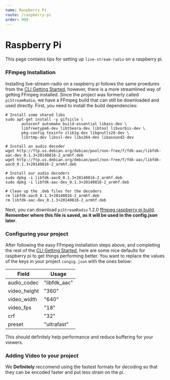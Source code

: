 ```yaml
---
name: Raspberry Pi
route: /raspberry-pi
order: 999
---
```


# Raspberry Pi

This page contains tips for setting up `live-stream-radio` on a raspberry pi.

### FFmpeg Installation

Installing live-stream-radio on a raspberry pi follows the same proedures from the [CLI Getting Started](/cli/getting-started), however, there is a more streamlined way of getting FFmpeg installed. Since the project was formerly called `piStreamRadio`, we have a FFmpeg build that can still be downloaded and used directly. First, you need to install the build dependencies:

```
# Install some shared libs
sudo apt-get install -y gifsicle \
       autoconf automake build-essential libass-dev \
       libfreetype6-dev libtheora-dev libtool libvorbis-dev \
       pkg-config texinfo zlib1g-dev libgnutls28-dev \
       librtmp-dev libssl-dev libx264-dev libasound2-dev

# Install an audio decoder
wget http://ftp.us.debian.org/debian/pool/non-free/f/fdk-aac/libfdk-aac-dev_0.1.3+20140816-2_armhf.deb
wget http://ftp.us.debian.org/debian/pool/non-free/f/fdk-aac/libfdk-aac0_0.1.3+20140816-2_armhf.deb

# Install our audio decoders
sudo dpkg -i libfdk-aac0_0.1.3+20140816-2_armhf.deb
sudo dpkg -i libfdk-aac-dev_0.1.3+20140816-2_armhf.deb

# Clean up the .deb files for the decoders
rm libfdk-aac0_0.1.3+20140816-2_armhf.deb
rm libfdk-aac-dev_0.1.3+20140816-2_armhf.deb
```

Next, you can download `piStreamRadio` 1.2.0 [ffmpeg raspberry pi build](https://github.com/torch2424/live-stream-radio/blob/1.2.0/ffmpeg/ffmpeg). **Remember where this file is saved, as it will be used in the config.json later**.

### Configuring your project

After following the easy FFmpeg installation steps above, and completing the rest of the [CLI Getting Started](/cli/getting-started), here are some nice defaults for raspberry pi to get things performing better. You want to replace the values of the keys in your project `congig.json` with the ones below:

| Field | Usage |
| - | - |
| audio_codec | "libfdk_aac" |
| video_height | "360" |
| video_width | "640" |
| video_fps | "18" |
| crf | "32" |
| preset | "ultrafast" |

This should definitely help performance and reduce buffering for your viewers.

### Adding Video to your project

We **Definitely** reccomend using the fastest formats for decoding so that they can be encoded faster and put less strain on the pi.
